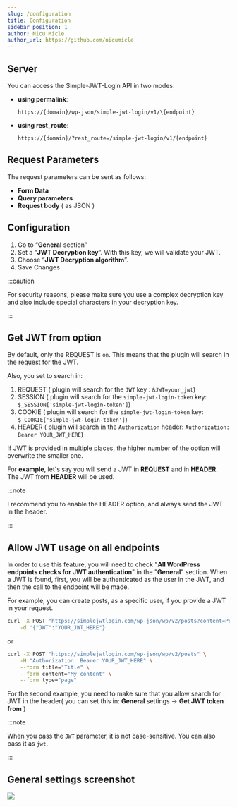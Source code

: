 ```yaml
---
slug: /configuration
title: Configuration
sidebar_position: 1
author: Nicu Micle
author_url: https://github.com/nicumicle
---
```



## Server

You can access the Simple-JWT-Login API in two modes:
  - **using permalink**: 
    ```
    https://{domain}/wp-json/simple-jwt-login/v1/\{endpoint}
    ```
  - **using rest_route**: 
    ```
    https://{domain}/?rest_route=/simple-jwt-login/v1/{endpoint}
    ```

## Request Parameters

The request parameters can be sent as follows:
 - **Form Data**
 - **Query parameters**
 - **Request body** ( as JSON )
 

## Configuration

1. Go to “**General** section”
2. Set a “**JWT Decryption key**”. With this key, we will validate your JWT.
3. Choose “**JWT Decryption algorithm**”.
4. Save Changes

:::caution

For security reasons, please make sure you use a complex decryption key and also include special characters in your decryption key.

:::


## Get JWT from option
By default, only the REQUEST is `on`.  This means that the plugin will search in the request for the JWT. 

Also, you set to search in: 
1. REQUEST ( plugin will search for the `JWT` key : `&JWT=your_jwt`)
2. SESSION ( plugin will search for the `simple-jwt-login-token` key:  `$_SESSION['simple-jwt-login-token']`)
3. COOKIE ( plugin will search for the `simple-jwt-login-token` key: `$_COOKIE['simple-jwt-login-token']`)
4. HEADER ( plugin will search in the `Authorization` header: `Authorization: Bearer YOUR_JWT_HERE`)

If JWT is provided in multiple places, the higher number of the option will overwrite the smaller one.

For **example**, let's say you will send a JWT in **REQUEST** and in **HEADER**. The JWT from **HEADER** will be used. 

:::note

I recommend you to enable the HEADER option, and always send the JWT in the header.

:::

## Allow JWT usage on all endpoints
 
In order to use this feature, you will need to check "**All WordPress endpoints checks for JWT authentication**" in the "**General**" section.
When a JWT is found, first, you will be authenticated as the user in the JWT, and then the call to the endpoint will be made.

For example, you can create posts, as a specific user, if you provide a JWT in your request.

```bash
curl -X POST "https://simplejwtlogin.com/wp-json/wp/v2/posts?content=PostContent&title=PostTitle" \
    -d '{"JWT":"YOUR_JWT_HERE"}'
```

or 

```bash
curl -X POST "https://simplejwtlogin.com/wp-json/wp/v2/posts" \
    -H "Authorization: Bearer YOUR_JWT_HERE" \
    --form title="Title" \
    --form content="My content" \
    --form type="page"
```

For the second example, you need to make sure that you allow search for JWT in the header( you can set this in: **General** settings -> **Get JWT token from** )

:::note

When you pass the `JWT` parameter, it is not case-sensitive. You can also pass it as `jwt`.

:::

## General settings screenshot

![](https://github.com/nicumicle/simple-jwt-login/blob/master/wordpress.org/assets/screenshot-2.png?raw=true)